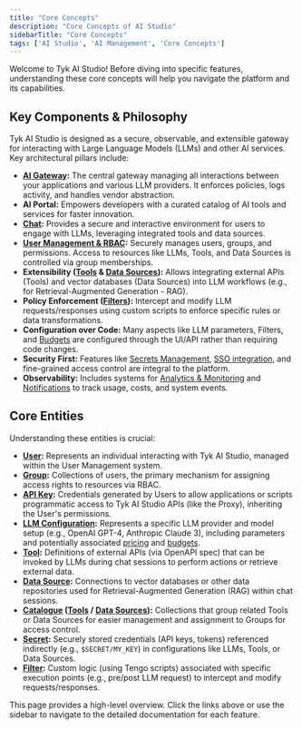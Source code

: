 ```yaml
---
title: "Core Concepts"
description: "Core Concepts of AI Studio"
sidebarTitle: "Core Concepts"
tags: ['AI Studio', 'AI Management', 'Core Concepts']
---
```


Welcome to Tyk AI Studio! Before diving into specific features, understanding these core concepts will help you navigate the platform and its capabilities.

## Key Components & Philosophy

Tyk AI Studio is designed as a secure, observable, and extensible gateway for interacting with Large Language Models (LLMs) and other AI services. Key architectural pillars include:

*   **[AI Gateway](/docsv2/docsv2/ai-management/ai-studio/proxy):** The central gateway managing all interactions between your applications and various LLM providers. It enforces policies, logs activity, and handles vendor abstraction.
*   **AI Portal:** Empowers developers with a curated catalog of AI tools and services for faster innovation.
*   **[Chat](/docsv2/docsv2/ai-management/ai-studio/chat-interface):** Provides a secure and interactive environment for users to engage with LLMs, leveraging integrated tools and data sources.
*   **[User Management & RBAC](/docsv2/docsv2/ai-management/ai-studio/user-management):** Securely manages users, groups, and permissions. Access to resources like LLMs, Tools, and Data Sources is controlled via group memberships.
*   **Extensibility ([Tools](/docsv2/docsv2/ai-management/ai-studio/tools) & [Data Sources](/docsv2/docsv2/ai-management/ai-studio/datasources-rag)):** Allows integrating external APIs (Tools) and vector databases (Data Sources) into LLM workflows (e.g., for Retrieval-Augmented Generation - RAG).
*   **Policy Enforcement ([Filters](/docsv2/docsv2/ai-management/ai-studio/filters)):** Intercept and modify LLM requests/responses using custom scripts to enforce specific rules or data transformations.
*   **Configuration over Code:** Many aspects like LLM parameters, Filters, and [Budgets](/docsv2/docsv2/ai-management/ai-studio/budgeting) are configured through the UI/API rather than requiring code changes.
*   **Security First:** Features like [Secrets Management](/docsv2/docsv2/ai-management/ai-studio/secrets), [SSO integration](/docsv2/docsv2/ai-management/ai-studio/sso), and fine-grained access control are integral to the platform.
*   **Observability:** Includes systems for [Analytics & Monitoring](/docsv2/docsv2/ai-management/ai-studio/analytics) and [Notifications](/docsv2/docsv2/ai-management/ai-studio/notifications) to track usage, costs, and system events.

## Core Entities

Understanding these entities is crucial:

*   **[User](/docsv2/docsv2/ai-management/ai-studio/user-management#core-concepts):** Represents an individual interacting with Tyk AI Studio, managed within the User Management system.
*   **[Group](/docsv2/docsv2/ai-management/ai-studio/user-management#core-concepts):** Collections of users, the primary mechanism for assigning access rights to resources via RBAC.
*   **[API Key](/docsv2/docsv2/ai-management/ai-studio/user-management#core-concepts):** Credentials generated by Users to allow applications or scripts programmatic access to Tyk AI Studio APIs (like the Proxy), inheriting the User's permissions.
*   **[LLM Configuration](/docsv2/docsv2/ai-management/ai-studio/llm-management):** Represents a specific LLM provider and model setup (e.g., OpenAI GPT-4, Anthropic Claude 3), including parameters and potentially associated [pricing](/docsv2/docsv2/ai-management/ai-studio/llm-management) and [budgets](/docsv2/docsv2/ai-management/ai-studio/budgeting).
*   **[Tool](/docsv2/docsv2/ai-management/ai-studio/tools):** Definitions of external APIs (via OpenAPI spec) that can be invoked by LLMs during chat sessions to perform actions or retrieve external data.
*   **[Data Source](/docsv2/docsv2/ai-management/ai-studio/datasources-rag):** Connections to vector databases or other data repositories used for Retrieval-Augmented Generation (RAG) within chat sessions.
*   **[Catalogue](/docsv2/docsv2/ai-management/ai-studio/tools) ([Tools](/docsv2/docsv2/ai-management/ai-studio/tools) / [Data Sources](/docsv2/docsv2/ai-management/ai-studio/datasources-rag)):** Collections that group related Tools or Data Sources for easier management and assignment to Groups for access control.
*   **[Secret](/docsv2/docsv2/ai-management/ai-studio/secrets):** Securely stored credentials (API keys, tokens) referenced indirectly (e.g., `$SECRET/MY_KEY`) in configurations like LLMs, Tools, or Data Sources.
*   **[Filter](/docsv2/docsv2/ai-management/ai-studio/filters):** Custom logic (using Tengo scripts) associated with specific execution points (e.g., pre/post LLM request) to intercept and modify requests/responses.

This page provides a high-level overview. Click the links above or use the sidebar to navigate to the detailed documentation for each feature.
